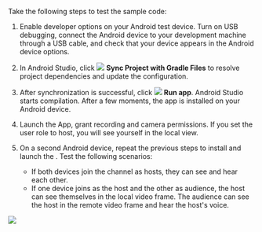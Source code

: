 <PlatformWrapper platform="android">

Take the following steps to test the sample code:

1. Enable developer options on your Android test device. Turn on USB debugging, connect the Android device to your development machine through a USB cable, and check that your device appears in the Android device options.

1. In Android Studio, click ![](/images/video-sdk/icon_android_gradle_sync.png) **Sync Project with Gradle Files** to resolve project dependencies and update the configuration.

1. After synchronization is successful, click ![](/images/video-sdk/icon_android_run.png) **Run app**. Android Studio starts compilation. After a few moments, the app is installed on your Android device.

1. Launch the App, grant recording and camera permissions. If you set the user role to host, you will see yourself in the local view.

1. On a second Android device, repeat the previous steps to install and launch the <Vpl k="CLIENT"/>. Test the following scenarios:

    * If both devices join the channel as hosts, they can see and hear each other.
    * If one device joins as the host and the other as audience, the host can see themselves in the local video frame. The audience can see the host in the remote video frame and hear the host's voice.

![](/images/video-sdk/quickstart-ui-android-call.png)

</PlatformWrapper>
